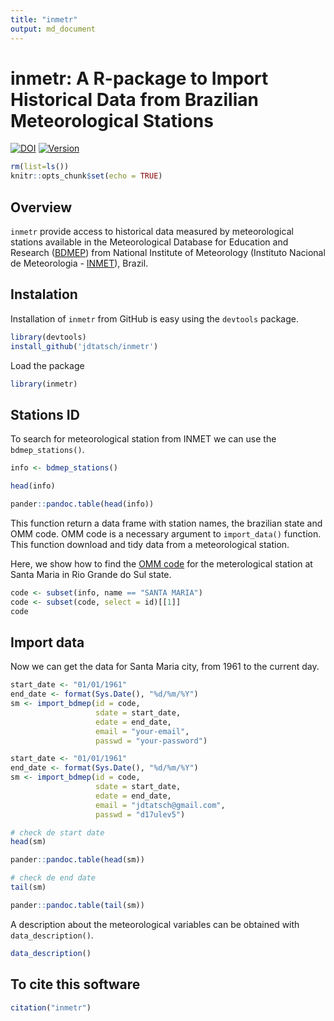 ```yaml
---
title: "inmetr"
output: md_document
---
```


# inmetr: A R-package to Import Historical Data from Brazilian Meteorological Stations 

[![DOI](https://zenodo.org/badge/doi/10.5281/zenodo.59652.svg)](http://dx.doi.org/10.5281/zenodo.59652) [![Version](https://img.shields.io/badge/Version-0.0.1-orange.svg)](https://img.shields.io/badge/Version-0.0.1-orange.svg)

```r
rm(list=ls())
knitr::opts_chunk$set(echo = TRUE)
```

## Overview

`inmetr` provide access to historical data measured by meteorological stations available in the Meteorological Database for Education and Research ([BDMEP](http://www.inmet.gov.br/projetos/rede/pesquisa/)) from  National Institute of Meteorology (Instituto Nacional de Meteorologia - [INMET](http://www.inmet.gov.br)), Brazil.



## Instalation

Installation of `inmetr` from GitHub is easy using the `devtools` package.

```r
library(devtools)
install_github('jdtatsch/inmetr')
```

Load the package

```r
library(inmetr)
```

## Stations ID

To search for meteorological station from INMET we can use the `bdmep_stations()`.

```r
info <- bdmep_stations()
```

```r
head(info)
```

```r
pander::pandoc.table(head(info))
```



This function return a data frame with station names, the brazilian state and OMM code. OMM code is a necessary argument to `import_data()` function. This function download and tidy  data from a meteorological station.

Here, we show how to find the [OMM code](http://www.wmo.int/pages/prog/www/ois/volume-a/StationIDs_Global_1509.pdf) for the meterological station at Santa Maria in Rio Grande do Sul state.

```r
code <- subset(info, name == "SANTA MARIA")
code <- subset(code, select = id)[[1]]
code
```

## Import data

Now we can get the data for Santa Maria city, from 1961 to the current day.

```r
start_date <- "01/01/1961"
end_date <- format(Sys.Date(), "%d/%m/%Y")
sm <- import_bdmep(id = code,
                   sdate = start_date, 
                   edate = end_date, 
                   email = "your-email",
                   passwd = "your-password")
```


```r
start_date <- "01/01/1961"
end_date <- format(Sys.Date(), "%d/%m/%Y")
sm <- import_bdmep(id = code, 
                   sdate = start_date, 
                   edate = end_date,                   
                   email = "jdtatsch@gmail.com",
                   passwd = "d17ulev5")
```

```r
# check de start date
head(sm)
```

```r
pander::pandoc.table(head(sm))
```

```r
# check de end date
tail(sm)
```

```r
pander::pandoc.table(tail(sm))
```


A description about the meteorological variables can be obtained with `data_description()`.

```r
data_description()
```

## To cite this software


```r
citation("inmetr")
```
